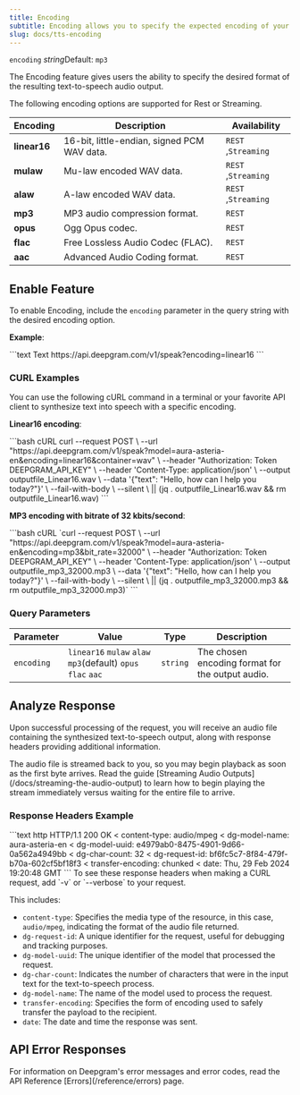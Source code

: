 ```yaml
---
title: Encoding
subtitle: Encoding allows you to specify the expected encoding of your audio output.
slug: docs/tts-encoding
---
```



`encoding` *string*Default: `mp3`

<div class="flex flex-row gap-2">
  <Markdown src="../snippets/tts-rest.mdx" /> <Markdown src="../snippets/tts-ws.mdx" /> <Markdown src="../snippets/tts-english.mdx" />
</div>

The Encoding feature gives users the ability to specify the desired format of the resulting text-to-speech audio output.

<Info>
  The following encoding options are supported for Rest or Streaming.
</Info>

| Encoding     | Description                                 | Availability        |
| ------------ | ------------------------------------------- | ------------------- |
| **linear16** | 16-bit, little-endian, signed PCM WAV data. | `REST` ,`Streaming` |
| **mulaw**    | Mu-law encoded WAV data.                    | `REST` ,`Streaming` |
| **alaw**     | A-law encoded WAV data.                     | `REST` ,`Streaming` |
| **mp3**      | MP3 audio compression format.               | `REST`              |
| **opus**     | Ogg Opus codec.                             | `REST`              |
| **flac**     | Free Lossless Audio Codec (FLAC).           | `REST`              |
| **aac**      | Advanced Audio Coding format.               | `REST`              |

## Enable Feature

To enable Encoding, include the `encoding` parameter in the query string with the desired encoding option.

**Example**:

<CodeGroup>
  ```text Text
  https://api.deepgram.com/v1/speak?encoding=linear16
  ```
</CodeGroup>

### CURL Examples

You can use the following cURL command in a terminal or your favorite API client to synthesize text into speech with a specific encoding.

**Linear16 encoding**:

<CodeGroup>
  ```bash cURL
  curl --request POST \
       --url "https://api.deepgram.com/v1/speak?model=aura-asteria-en&encoding=linear16&container=wav" \
       --header "Authorization: Token DEEPGRAM_API_KEY" \
       --header 'Content-Type: application/json' \
       --output outputfile_Linear16.wav \
       --data '{"text": "Hello, how can I help you today?"}' \
       --fail-with-body \
       --silent \
       || (jq . outputfile_Linear16.wav && rm outputfile_Linear16.wav)
  ```
</CodeGroup>

**MP3 encoding with bitrate of 32 kbits/second**:

<CodeGroup>
  ```bash cURL
  `curl --request POST \
       --url "https://api.deepgram.com/v1/speak?model=aura-asteria-en&encoding=mp3&bit_rate=32000" \
       --header "Authorization: Token DEEPGRAM_API_KEY" \
       --header 'Content-Type: application/json' \
       --output outputfile_mp3_32000.mp3 \
       --data '{"text": "Hello, how can I help you today?"}' \
       --fail-with-body \
       --silent \
       || (jq . outputfile_mp3_32000.mp3 && rm outputfile_mp3_32000.mp3)`
  ```
</CodeGroup>

### Query Parameters

| Parameter  | Value                                                        | Type     | Description                                      |
| ---------- | ------------------------------------------------------------ | -------- | ------------------------------------------------ |
| `encoding` | `linear16` `mulaw` `alaw` `mp3`(default) `opus` `flac` `aac` | `string` | The chosen encoding format for the output audio. |

## Analyze Response

Upon successful processing of the request, you will receive an audio file containing the synthesized text-to-speech output, along with response headers providing additional information.

<Info>
  The audio file is streamed back to you, so you may begin playback as soon as the first byte arrives. Read the guide [Streaming Audio Outputs](/docs/streaming-the-audio-output) to learn how to begin playing the stream immediately versus waiting for the entire file to arrive.
</Info>

### Response Headers Example

<CodeGroup>
  ```text http
  HTTP/1.1 200 OK
  < content-type: audio/mpeg
  < dg-model-name: aura-asteria-en
  < dg-model-uuid: e4979ab0-8475-4901-9d66-0a562a4949bb
  < dg-char-count: 32
  < dg-request-id: bf6fc5c7-8f84-479f-b70a-602cf5bf18f3
  < transfer-encoding: chunked
  < date: Thu, 29 Feb 2024 19:20:48 GMT
  ```
</CodeGroup>

<Info>
  To see these response headers when making a CURL request, add `-v` or `--verbose` to your request.
</Info>

This includes:

* `content-type`: Specifies the media type of the resource, in this case, `audio/mpeg`, indicating the format of the audio file returned.
* `dg-request-id`: A unique identifier for the request, useful for debugging and tracking purposes.
* `dg-model-uuid`: The unique identifier of the model that processed the request.
* `dg-char-count`: Indicates the number of characters that were in the input text for the text-to-speech process.
* `dg-model-name`: The name of the model used to process the request.
* `transfer-encoding`: Specifies the form of encoding used to safely transfer the payload to the recipient.
* `date`: The date and time the response was sent.

## API Error Responses

<Info>
  For information on Deepgram's error messages and error codes, read the API Reference [Errors](/reference/errors) page.
</Info>
